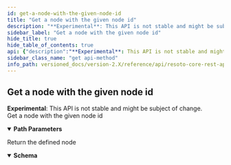 ```yaml
---
id: get-a-node-with-the-given-node-id
title: "Get a node with the given node id"
description: "**Experimental**: This API is not stable and might be subject of change.<br/>"
sidebar_label: "Get a node with the given node id"
hide_title: true
hide_table_of_contents: true
api: {"description":"**Experimental**: This API is not stable and might be subject of change.<br/>\nGet a node with the given node id\n","tags":["node_management"],"parameters":[{"name":"graph_id","in":"path","description":"The identifier of the graph","example":"resoto","required":true,"schema":{"type":"string"}},{"name":"node_id","in":"path","description":"The identifier of the node","required":true,"schema":{"type":"string"}}],"responses":{"200":{"description":"Return the defined node","content":{"application/json":{"schema":{"type":"object","additionalProperties":true,"properties":{"kind":{"type":"string","description":"The kind of this node."}},"example":{"kind":"test.person","name":"Batman","city":"Gotham"}}}}}},"method":"get","path":"/graph/{graph_id}/node/{node_id}","servers":[{"url":"https://localhost:8900"}],"info":{"title":"Resoto Core REST API","version":"V1"},"postman":{"name":"Get a node with the given node id","description":{"content":"**Experimental**: This API is not stable and might be subject of change.<br/>\nGet a node with the given node id\n","type":"text/plain"},"url":{"path":["graph",":graph_id","node",":node_id"],"host":["{{baseUrl}}"],"query":[],"variable":[{"disabled":false,"description":{"content":"(Required) The identifier of the graph","type":"text/plain"},"type":"any","value":"","key":"graph_id"},{"disabled":false,"description":{"content":"(Required) The identifier of the node","type":"text/plain"},"type":"any","value":"","key":"node_id"}]},"header":[{"key":"Accept","value":"application/json"}],"method":"GET"}}
sidebar_class_name: "get api-method"
info_path: versioned_docs/version-2.X/reference/api/resoto-core-rest-api
---
```



## Get a node with the given node id

**Experimental**: This API is not stable and might be subject of change.<br/> Get a node with the given node id

<details style={{"marginBottom":"1rem"}} data-collapsed={false} open={true}><summary style={{}}><strong>Path Parameters</strong></summary><div><ul><ParamsItem className={"paramsItem"} param={{"name":"graph_id","in":"path","description":"The identifier of the graph","example":"resoto","required":true,"schema":{"type":"string"}}}></ParamsItem><ParamsItem className={"paramsItem"} param={{"name":"node_id","in":"path","description":"The identifier of the node","required":true,"schema":{"type":"string"}}}></ParamsItem></ul></div></details><div><ApiTabs><TabItem label={"200"} value={"200"}><div>

Return the defined node

</div><div><MimeTabs schemaType={"response"}><TabItem label={"application/json"} value={"application/json"}><SchemaTabs><TabItem label={"Schema"} value={"Schema"}><details style={{}} data-collapsed={false} open={true}><summary style={{"textAlign":"left"}}><strong>Schema</strong></summary><div style={{"textAlign":"left","marginLeft":"1rem"}}></div><ul style={{"marginLeft":"1rem"}}><SchemaItem collapsible={false} name={"kind"} required={false} schemaDescription={"The kind of this node."} schemaName={"string"} qualifierMessage={undefined} defaultValue={undefined}></SchemaItem></ul></details></TabItem><TabItem label={"Example (from schema)"} value={"Example (from schema)"}><ResponseSamples responseExample={"{\n  \"kind\": \"test.person\",\n  \"name\": \"Batman\",\n  \"city\": \"Gotham\"\n}"} language={"json"}></ResponseSamples></TabItem></SchemaTabs></TabItem></MimeTabs></div></TabItem></ApiTabs></div>
